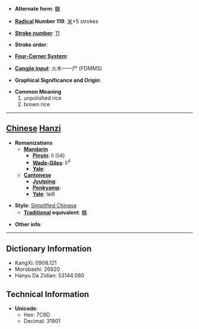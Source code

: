 * '''Alternate form''': [[糲]]

* '''[[Wiktionary:Chinese radical index| Radical]] Number 119''': [[Wiktionary:Chinese radical index 米|米]]+5 strokes

* '''[[Wiktionary:Chinese total strokes index|Stroke number]]''': [[Wiktionary:Chinese total strokes index 11|11]]

* '''Stroke order''': 

* '''[[Wiktionary:Chinese four corner index|Four-Corner System]]''': 

* '''[[Wiktionary:Chinese Cangjie index|Cangjie input]]''': 火木一一尸 (FDMMS)

* '''Graphical Significance and Origin''': 

* '''Common Meaning'''
*#unpolished rice
*# brown rice


----

== [[Chinese]] [[Hanzi]] ==

* '''Romanizations'''
** '''[[Mandarin]]'''
*** '''[[Pinyin]]''': lì (li4)
*** '''[[Wade-Giles]]''': li<sup>4</sup>
*** '''[[Yale]]''': 
** '''[[Cantonese]]'''
*** '''[[Jyutping]]''':
*** '''[[Penkyamp]]''': 
*** '''[[Yale]]''': lai6

* '''Style''': [[Simplified Chinese]] 
** '''[[Traditional Chinese|Traditional]] equivalent''': [[糲]]

* '''Other info''': 

----

== Dictionary Information ==

* KangXi: 0908.121
* Morobashi: 26920
* Hanyu Da Zidian: 53144.080

== Technical Information ==

* '''Unicode''':
** Hex: 7C9D
** Decimal: 31901